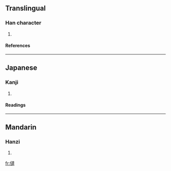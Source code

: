 ==Translingual==
===Han character===
{{Han char|rn=9|rad=人|as=14|sn=16|four=|canj=人卜中口 (OYLR)}}
# {{defn|Han}}
====References====
{{Han ref|kx=0120.070|dkj=01235|dj=0253.220|hdz=10231.010|uh=5119|ud=20761}}
----
==Japanese==
===Kanji===
{{ja-kanji|grade=|rs=人14}}
# {{defn|Japanese}}
====Readings====
{{ja-readings|on=[[けん]] (ken)|kun=[[ひらく]] (hiraku)}}
----
==Mandarin==
===Hanzi===
{{cmn-hanzi|pin=[[qiàn]] ([[qian4]])|wg=ch'ien<sup>4</sup>}}
# {{defn|Mandarin}}

[[fr:儙]]
